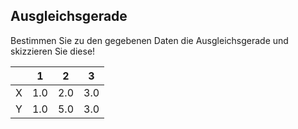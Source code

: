 ## Ausgleichsgerade

Bestimmen Sie zu den gegebenen Daten die Ausgleichsgerade und skizzieren Sie diese!

|     | 1   | 2   | 3   |
|-----|-----|-----|-----|
| X   | 1.0 | 2.0 | 3.0 |
| Y   | 1.0 | 5.0 | 3.0 |
